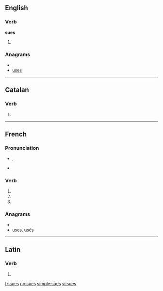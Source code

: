 {{also|Sues|sués}}
==English==

===Verb===
'''sues'''

# {{third-person singular of|[[sue]]}}

===Anagrams===
* {{alphagram|essu}}
* [[uses#English|uses]]

----

==Catalan==

===Verb===
{{infl|ca|verb form}}

# {{ca-verb form of|p=2|n=sg|t=pres|m=ind|suar}}

----

==French==

===Pronunciation===
* {{IPA|lang=fr|/sy/}}, {{SAMPA|lang=fr|/sy/}}
* {{homophones|su|sue|suent|sus|sut|sût|lang=fr}}
*: {{rhymes|y|lang=fr}}

===Verb===
{{fr-verb-form}}

# {{conjugation of|suer||2|s|pres|ind|lang=fr}}
# {{conjugation of|suer||2|s|pres|sub|lang=fr}}
# {{form of|Plural feminine of past participle|savoir|lang=fr}}

===Anagrams===
* {{alphagram|essu}}
* [[uses#French|uses]], [[usés#French|usés]]

----

==Latin==

===Verb===
{{la-verb-form|suēs}}

# {{conjugation of|suo|suō|2|s|fut|act|ind|lang=la}}

[[fr:sues]]
[[no:sues]]
[[simple:sues]]
[[vi:sues]]